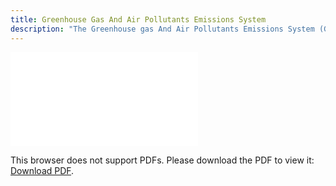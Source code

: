 ```yaml
---
title: Greenhouse Gas And Air Pollutants Emissions System
description: "The Greenhouse gas And Air Pollutants Emissions System (GRA2PES) dataset at the GHG Center is an aggregated, regridded, monthly high-resolution (0.036 x 0.036°) data product with emissions of both greenhouse gases and air pollutants developed in a consistent framework. The dataset contains emissions over the contiguous United States covering major anthropogenic sectors, including energy, industrial fuel combustion and processes, commercial and residential combustion, oil and gas production, on-road and off-road transportation, etc. (see Table 1 in the Scientific Details section below for a full sector list). Fossil fuel CO2 (ffCO2) emissions are developed along with those of air pollutants including CO, NOx, SOx, and PM2.5 with consistency in spatial and temporal distributions. Emissions by sectors are grouped into point and area sources, reported as column totals in units of metric tons per km2 per month. Spatial-temporal surrogates are developed to distribute CO2 emissions to grid cells to keep consistency between greenhouse gases and air quality species. The current version of GRA2PES is for 2021. Long-term emissions and more greenhouse gas species (e.g., methane) are under development and will be added in the future."
---
```

<object data="./reports/gra2pes-ghg-monthgrid-v1_Processing and Verification Report.pdf" type="application/pdf" width="1024px" height="1000px">
    <embed src="./reports/tm54dvar-ch4flux-monthgrid-v1_Processing and Verification Report.pdf">
        <p>This browser does not support PDFs. Please download the PDF to view it: <a href="./reports/gra2pes-ghg-monthgrid-v1_Processing and Verification Report.pdf">Download PDF</a>.</p>
    </embed>
</object>